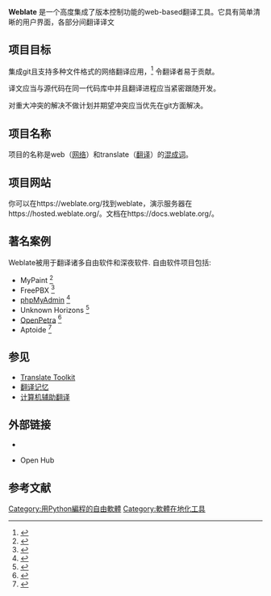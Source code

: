 {{Expand English|time=2019-01-10T03:11:23+00:00}}
{{NoteTA|G1=IT}}
'''Weblate''' 是一个高度集成了版本控制功能的web-based翻译工具。它具有简单清晰的用户界面，各部分间翻译译文

== 项目目标 ==
集成git且支持多种文件格式的网络翻译应用，<ref>{{Cite web |url=https://docs.weblate.org/en/latest/formats.html |title=Supported file formats in Weblate |access-date=2016-04-26 |archive-date=2021-08-14 |archive-url=https://web.archive.org/web/20210814031757/https://docs.weblate.org/en/latest/formats.html }}</ref> 令翻译者易于贡献。

译文应当与源代码在同一代码库中并且翻译进程应当紧密跟随开发。

对重大冲突的解决不做计划并期望冲突应当优先在git方面解决。

== 项目名称 ==
项目的名称是web（[[网络|网络]]）和translate（[[翻译|翻译]]）的[[混成詞|混成词]]。

== 项目网站 ==
你可以在https://weblate.org/找到weblate，演示服务器在https://hosted.weblate.org/。文档在https://docs.weblate.org/。{{Dead link|date=2019年12月 |bot=InternetArchiveBot |fix-attempted=yes }}

== 著名案例 ==
Weblate被用于翻译诸多自由软件和深夜软件. 自由软件项目包括:
* MyPaint <ref>{{Cite web |url=http://mypaint.intilinux.com/?p=755 |title=libmypaint is ready for translation |accessdate=2016-04-26 |archive-date=2015-09-07 |archive-url=https://web.archive.org/web/20150907225621/http://mypaint.intilinux.com/?p=755 |dead-url=no }}</ref>
* FreePBX <ref>{{Cite web |url=http://wiki.freepbx.org/display/FOP/Translating+FreePBX+with+Weblate |title=Translating FreePBX with Weblate |access-date=2016-04-26 |archive-date=2020-01-29 |archive-url=https://web.archive.org/web/20200129204844/https://wiki.freepbx.org/display/FOP/Translating+FreePBX+with+Weblate }}</ref>
* [[phpMyAdmin|phpMyAdmin]] <ref>{{Cite web |url=https://www.phpmyadmin.net/translate/ |title=Translating phpMyAdmin |access-date=2016-04-26 |archive-date=2022-01-24 |archive-url=https://web.archive.org/web/20220124112903/https://www.phpmyadmin.net/translate/ }}</ref>
* Unknown Horizons <ref>{{Cite web |url=http://www.unknown-horizons.org/devblog/101/114/Weblate-replaces-Pootle-for-managing-translations/ |title=Weblate replaces Pootle for managing translations |accessdate=2016-04-26 |archive-date=2016-05-12 |archive-url=https://web.archive.org/web/20160512223849/http://www.unknown-horizons.org/devblog/101/114/Weblate-replaces-Pootle-for-managing-translations/ |dead-url=no }}</ref>
* [https://www.openpetra.org/ OpenPetra] {{Wayback|url=https://www.openpetra.org/ |date=20211012205034 }} <ref>{{Cite web |url=https://wiki.openpetra.org/index.php/Documentation_for_Translators |title=OpenPetra Documentation for Translators |access-date=2016-04-26 |archive-date=2020-01-29 |archive-url=https://web.archive.org/web/20200129215952/https://wiki.openpetra.org/index.php/Documentation_for_Translators }}</ref>
* Aptoide <ref>{{Cite web |url=http://translate.aptoide.com/ |title=Translating Aptoide |accessdate=2016-04-26 |archive-date=2015-02-19 |archive-url=https://web.archive.org/web/20150219021400/http://translate.aptoide.com/ |dead-url=no }}</ref>

== 参见 ==
* [[Translate_Toolkit|Translate Toolkit]]
* [[翻译记忆|翻译记忆]]
* [[计算机辅助翻译|计算机辅助翻译]]

== 外部链接 ==
* {{GitHub|nijel/weblate|Weblate}}
* {{Openhub|weblate}}Open Hub

== 参考文献 ==
{{Reflist}}
[[Category:用Python編程的自由軟體|Category:用Python編程的自由軟體]]
[[Category:軟體在地化工具|Category:軟體在地化工具]]